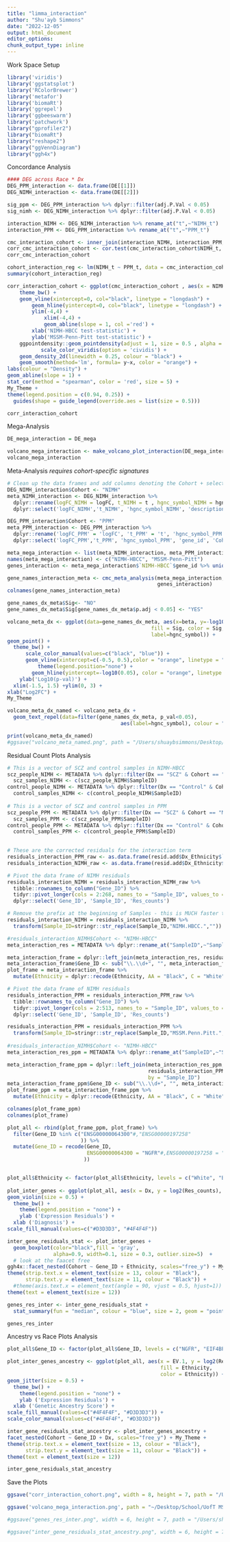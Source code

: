 ```yaml
---
title: "limma_interaction"
author: "Shu'ayb Simmons"
date: "2022-12-05"
output: html_document
editor_options: 
chunk_output_type: inline
---
```


######################## Work Space Setup
```r

library('viridis')
library('ggstatsplot')
library('RColorBrewer')
library('metafor')
library('biomaRt')
library('ggrepel')
library('ggbeeswarm')
library('patchwork')
library("gprofiler2")
library("biomaRt")
library("reshape2")
library("ggVennDiagram")
library("ggh4x")

```



######################## Concordance Analysis
```r

#### DEG across Race * Dx
DEG_PPM_interaction <- data.frame(DE[[1]])
DEG_NIMH_interaction <- data.frame(DE[[2]])

sig_ppm <- DEG_PPM_interaction %>% dplyr::filter(adj.P.Val < 0.05)
sig_nimh <- DEG_NIMH_interaction %>% dplyr::filter(adj.P.Val < 0.05)

interaction_NIMH <- DEG_NIMH_interaction %>% rename_at("t",~"NIMH_t")
interaction_PPM <- DEG_PPM_interaction %>% rename_at("t",~"PPM_t")

cmc_interaction_cohort <- inner_join(interaction_NIMH, interaction_PPM, by = "ensembl_gene_id")
corr_cmc_interaction_cohort <- cor.test(cmc_interaction_cohort$NIMH_t, cmc_interaction_cohort$PPM_t, method = "spearman")
corr_cmc_interaction_cohort

cohort_interaction_reg <- lm(NIMH_t ~ PPM_t, data = cmc_interaction_cohort)
summary(cohort_interaction_reg)

corr_interaction_cohort <- ggplot(cmc_interaction_cohort , aes(x = NIMH_t, y=PPM_t)) + 
    theme_bw() +
    geom_vline(xintercept=0, col="black", linetype = "longdash") +
        geom_hline(yintercept=0, col="black", linetype = "longdash") +
        ylim(-4,4) +
            xlim(-4,4) + 
            geom_abline(slope = 1, col ='red') +
        xlab('NIMH-HBCC test-statistic') +
        ylab('MSSM-Penn-Pitt test-statistic') +
    ggpointdensity::geom_pointdensity(adjust = 1, size = 0.5 , alpha = 3) +
           scale_color_viridis(option = 'cividis') + 
    geom_density_2d(linewidth = 0.25, colour = "black") +
    geom_smooth(method='lm', formula= y~x, color = "orange") +
labs(colour = "Density") +
geom_abline(slope = 1) +
stat_cor(method = "spearman", color = 'red', size = 5) + 
My_Theme +
theme(legend.position = c(0.94, 0.25)) +
  guides(shape = guide_legend(override.aes = list(size = 0.5)))

corr_interaction_cohort 

```



######################## Mega-Analysis
```r

DE_mega_interaction = DE_mega

```

```r

volcano_mega_interaction <- make_volcano_plot_interaction(DE_mega_interaction, x_lim = c(-0.25, 0.25), y_lim = c(0,5))
volcano_mega_interaction

```



######################## Meta-Analysis *requires cohort-specific signatures*
```r

# Clean up the data frames and add columns denoting the Cohort + select the columns of interest
DEG_NIMH_interaction$Cohort <- "NIMH"
meta_NIMH_interaction <- DEG_NIMH_interaction %>% 
  dplyr::rename(logFC_NIMH = logFC, t_NIMH = t , hgnc_symbol_NIMH = hgnc_symbol) %>%
  dplyr::select('logFC_NIMH','t_NIMH', 'hgnc_symbol_NIMH', 'description', 'gene_id', 'Cohort')

DEG_PPM_interaction$Cohort <- "PPM"
meta_PPM_interaction <- DEG_PPM_interaction %>% 
  dplyr::rename('logFC_PPM' = 'logFC', 't_PPM' = 't', 'hgnc_symbol_PPM' = 'hgnc_symbol') %>% 
  dplyr::select('logFC_PPM','t_PPM', 'hgnc_symbol_PPM', 'gene_id', 'Cohort')

meta_mega_interaction <- list(meta_NIMH_interaction, meta_PPM_interaction)
names(meta_mega_interaction) <- c("NIMH-HBCC", "MSSM-Penn-Pitt")
genes_interaction <- meta_mega_interaction$`NIMH-HBCC`$gene_id %>% unique()

```

```r

gene_names_interaction_meta <- cmc_meta_analysis(meta_mega_interaction,
                                                 genes_interaction)
colnames(gene_names_interaction_meta)

```

```r

gene_names_dx_meta$Sig<- "NO"
gene_names_dx_meta$Sig[gene_names_dx_meta$p.adj < 0.05] <- "YES"

volcano_meta_dx <- ggplot(data=gene_names_dx_meta, aes(x=beta, y=-log10(p_val),
                                               fill = Sig, color = Sig,
                                               label=hgnc_symbol)) +
geom_point() + 
  theme_bw() + 
      scale_color_manual(values=c("black", "blue")) +
      geom_vline(xintercept=c(-0.5, 0.5),color = "orange", linetype = "longdash") + 
          theme(legend.position="none") +
        geom_hline(yintercept=-log10(0.05), color = "orange", linetype = "longdash") + 
    ylab('Log10(p-val)') + 
  xlim(-1.5, 1.5) +ylim(0, 3) + 
xlab("Log2FC") + 
My_Theme

volcano_meta_dx_named <- volcano_meta_dx + 
  geom_text_repel(data=filter(gene_names_dx_meta, p_val<0.05), 
                                     aes(label=hgnc_symbol), colour = "black")

print(volcano_meta_dx_named)
#ggsave("volcano_meta_named.png", path = "/Users/shuaybsimmons/Desktop/School/UofT MSc Medical Science/Research/Thesis Research/Plots/Dx/Meta-Analysis")
```



######################## Residual Count Plots Analysis
```r

# This is a vector of SCZ and control samples in NIMH-HBCC
scz_people_NIMH <- METADATA %>% dplyr::filter(Dx == "SCZ" & Cohort == "NIMH-HBCC")
  scz_samples_NIMH <- c(scz_people_NIMH$SampleID)
control_people_NIMH <- METADATA %>% dplyr::filter(Dx == "Control" & Cohort == "NIMH-HBCC")
  control_samples_NIMH <- c(control_people_NIMH$SampleID)  
  
# This is a vector of SCZ and control samples in PPM
scz_people_PPM <- METADATA %>% dplyr::filter(Dx == "SCZ" & Cohort == "MSSM-Penn-Pitt")
  scz_samples_PPM <- c(scz_people_PPM$SampleID) 
control_people_PPM <- METADATA %>% dplyr::filter(Dx == "Control" & Cohort == "MSSM-Penn-Pitt")
  control_samples_PPM <- c(control_people_PPM$SampleID)  
  
```

```r

# These are the corrected residuals for the interaction term 
residuals_interaction_PPM_raw <- as.data.frame(resid.add$Dx_Ethnicity$`MSSM-Penn-Pitt`)
residuals_interaction_NIMH_raw <- as.data.frame(resid.add$Dx_Ethnicity$`NIMH-HBCC`)

```

```r

# Pivot the data frame of NIMH residuals
residuals_interaction_NIMH = residuals_interaction_NIMH_raw %>% 
  tibble::rownames_to_column("Gene_ID") %>% 
  tidyr::pivot_longer(cols = 2:268, names_to = "Sample_ID", values_to = "Res_counts") %>%
  dplyr::select('Gene_ID', 'Sample_ID', 'Res_counts')

# Remove the prefix at the beginning of Samples - this is MUCH faster than gsub
residuals_interaction_NIMH = residuals_interaction_NIMH %>% 
  transform(Sample_ID=stringr::str_replace(Sample_ID,"NIMH.HBCC.",""))

#residuals_interaction_NIMH$Cohort <- "NIMH-HBCC"
meta_interaction_res = METADATA %>% dplyr::rename_at("SampleID",~"Sample_ID")

meta_interaction_frame = dplyr::left_join(meta_interaction_res, residuals_interaction_NIMH, by = "Sample_ID")
meta_interaction_frame$Gene_ID <- sub("\\.\\d+", "", meta_interaction_frame$Gene_ID)
plot_frame = meta_interaction_frame %>% 
  mutate(Ethnicity = dplyr::recode(Ethnicity, AA = "Black", C = "White"))

```

```r

# Pivot the data frame of NIMH residuals
residuals_interaction_PPM = residuals_interaction_PPM_raw %>% 
  tibble::rownames_to_column("Gene_ID") %>% 
  tidyr::pivot_longer(cols = 2:513, names_to = "Sample_ID", values_to = "Res_counts") %>%
  dplyr::select('Gene_ID', 'Sample_ID', 'Res_counts')

residuals_interaction_PPM = residuals_interaction_PPM %>% 
  transform(Sample_ID=stringr::str_replace(Sample_ID,"MSSM.Penn.Pitt.",""))
 
#residuals_interaction_NIMH$Cohort <- "NIMH-HBCC"
meta_interaction_res_ppm = METADATA %>% dplyr::rename_at("SampleID",~"Sample_ID")

meta_interaction_frame_ppm = dplyr::left_join(meta_interaction_res_ppm, 
                                              residuals_interaction_PPM, 
                                              by = "Sample_ID")
meta_interaction_frame_ppm$Gene_ID <- sub("\\.\\d+", "", meta_interaction_frame_ppm$Gene_ID)
plot_frame_ppm = meta_interaction_frame_ppm %>% 
  mutate(Ethnicity = dplyr::recode(Ethnicity, AA = "Black", C = "White"))

```

```r

colnames(plot_frame_ppm)
colnames(plot_frame)

plot_all <- rbind(plot_frame_ppm, plot_frame) %>% 
  filter(Gene_ID %in% c("ENSG00000064300"#,"ENSG00000197258"
                        )) %>% 
  mutate(Gene_ID = recode(Gene_ID, 
                          ENSG00000064300 = "NGFR"#,ENSG00000197258 = "EIF4BP6"
                         ))


plot_all$Ethnicity <- factor(plot_all$Ethnicity, levels = c("White", "Black"))
 
plot_inter_genes <- ggplot(plot_all, aes(x = Dx, y = log2(Res_counts), fill = Ethnicity)) + 
geom_violin(size = 0.5) +
  theme_bw() +
    theme(legend.position = "none") +
    ylab ('Expression Residuals') +
  xlab ('Diagnosis') +
scale_fill_manual(values=c("#D3D3D3", "#4F4F4F"))

inter_gene_residuals_stat <- plot_inter_genes + 
  geom_boxplot(color="black",fill = 'gray', 
               alpha=0.9, width=0.1, size = 0.3, outlier.size=5)  + 
  # look at the faacet free 
ggh4x::facet_nested(Cohort ~ Gene_ID + Ethnicity, scales="free_y") + My_Theme + 
theme(strip.text.x = element_text(size = 13, colour = "Black"),
      strip.text.y = element_text(size = 11, colour = "Black")) +
  #theme(axis.text.x = element_text(angle = 90, vjust = 0.5, hjust=1))
theme(text = element_text(size = 12))         

genes_res_inter <- inter_gene_residuals_stat + 
  stat_summary(fun = "median", colour = "blue", size = 2, geom = "point")

genes_res_inter

```



######################## Ancestry vs Race Plots Analysis
```r

plot_all$Gene_ID <- factor(plot_all$Gene_ID, levels = c("NGFR", "EIF4BP6"))

plot_inter_genes_ancestry <- ggplot(plot_all, aes(x = EV.1, y = log2(Res_counts), 
                                                  fill = Ethnicity, 
                                                  color = Ethnicity)) + 
geom_jitter(size = 0.5) +
  theme_bw() +
    theme(legend.position = "none") +
    ylab ('Expression Residuals') +
  xlab ('Genetic Ancestry Score') +
scale_fill_manual(values=c("#4F4F4F", "#D3D3D3")) + 
scale_color_manual(values=c("#4F4F4F", "#D3D3D3"))

inter_gene_residuals_stat_ancestry <- plot_inter_genes_ancestry + 
facet_nested(Cohort ~ Gene_ID + Dx, scales="free_y") + My_Theme + 
theme(strip.text.x = element_text(size = 13, colour = "Black"),
      strip.text.y = element_text(size = 11, colour = "Black")) +
theme(text = element_text(size = 12)) 

inter_gene_residuals_stat_ancestry 

```



####################### Save the Plots
```r

ggsave("corr_interaction_cohort.png", width = 8, height = 7, path = "/Users/shuaybsimmons/Desktop/School/UofT MSc Medical Science/Research/Thesis Research/Plots/Interaction")

ggsave('volcano_mega_interaction.png', path = "~/Desktop/School/UofT MSc Medical Science/Research/Thesis Research/Plots/Interaction/Mega-Analysis")

#ggsave("genes_res_inter.png", width = 6, height = 7, path = "/Users/shuaybsimmons/Desktop/School/UofT MSc Medical Science/Research/Thesis Research/Plots/Interaction/Mega-Analysis")

#ggsave("inter_gene_residuals_stat_ancestry.png", width = 6, height = 7, path = "/Users/shuaybsimmons/Desktop/School/UofT MSc Medical Science/Research/Thesis Research/Plots/Interaction/Mega-Analysis")

```




